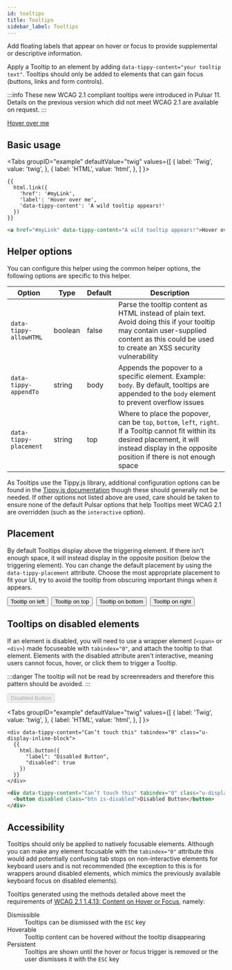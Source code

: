 ```yaml
---
id: tooltips
title: Tooltips
sidebar_label: Tooltips
---
```



Add floating labels that appear on hover or focus to provide supplemental or descriptive information.

Apply a Tooltip to an element by adding `data-tippy-content="your tooltip text"`. Tooltips should only be added to elements that can gain focus (buttons, links and form controls).

:::info
These new WCAG 2.1 compliant tooltips were introduced in Pulsar 11. Details on the previous version which did not meet WCAG 2.1 are available on request.
:::

<div className="d-example">
  <a href="#myLink" data-tippy-content="A wild tooltip appears!">Hover over me</a>
</div>

## Basic usage

<Tabs
  groupID="example"
  defaultValue="twig"
  values={[
    { label: 'Twig', value: 'twig', },
    { label: 'HTML', value: 'html', },
  ]
}>
<TabItem value="twig">

```twig
{{
  html.link({
    'href': '#myLink',
    'label': 'Hover over me',
    'data-tippy-content': 'A wild tooltip appears!'
  })
}}
```

</TabItem>
<TabItem value="html">

```html
<a href="#myLink" data-tippy-content="A wild tooltip appears!">Hover over me</a>
```

</TabItem>
</Tabs>

## Helper options

You can configure this helper using the common helper options, the following options are specific to this helper.

| Option | Type | Default | Description |
| ------ | ---- | ------- | ----------- |
| `data-tippy-allowHTML` | boolean | false | Parse the tooltip content as HTML instead of plain text. Avoid doing this if your tooltip may contain user-supplied content as this could be used to create an XSS security vulnerability |
| `data-tippy-appendTo` | string | body | Appends the popover to a specific element. Example: `body`. By default, tooltips are appended to the `body` element to prevent overflow issues |
| `data-tippy-placement` | string | top | Where to place the popover, can be `top`, `bottom`, `left`, `right`. If a Tooltip cannot fit within its desired placement, it will instead display in the opposite position if there is not enough space |

As Tooltips use the Tippy.js library, additional configuration options can be found in the [Tippy.js documentation](https://atomiks.github.io/tippyjs/all-props/) though these should generally not be needed. If other options not listed above are used, care should be taken to ensure none of the default Pulsar options that help Tooltips meet WCAG 2.1 are overridden (such as the `interactive` option).

## Placement

By default Tooltips display above the triggering element. If there isn't enough space, it will instead display in the opposite position (below the triggering element). You can change the default placement by using the `data-tippy-placement` attribute. Choose the most appropriate placement to fit your UI, try to avoid the tooltip from obscuring important things when it appears.

<div className="d-example">
  <div className="u-text-align-center">
    <button type="button" className="btn btn-default" data-tippy-content="Tooltip on left" data-tippy-placement="left">Tooltip on left</button>&nbsp; <button type="button" className="btn btn-default" data-tippy-content="Tooltip on top">Tooltip on top</button>&nbsp; <button type="button" className="btn btn-default" data-tippy-content="Tooltip on bottom" data-tippy-placement="bottom">Tooltip on bottom</button>&nbsp; <button type="button" className="btn btn-default" data-tippy-content="Tooltip on right" data-tippy-placement="right">Tooltip on right</button>
    </div>
</div>

## Tooltips on disabled elements

If an element is disabled, you will need to use a wrapper element (`<span>` or `<div>`) made focuseable with `tabindex="0"`, and attach the tooltip to that element. Elements with the disabled attribute aren't interactive, meaning users cannot focus, hover, or click them to trigger a Tooltip.

:::danger
The tooltip will not be read by screenreaders and therefore this pattern should be avoided.
:::

<div className="d-example">
  <div data-tippy-content="Can’t touch this" tabindex="0" className="u-display-inline-block">
    <button disabled className="btn is-disabled">Disabled Button</button>
  </div>
</div>

<Tabs
  groupID="example"
  defaultValue="twig"
  values={[
    { label: 'Twig', value: 'twig', },
    { label: 'HTML', value: 'html', },
  ]
}>
<TabItem value="twig">

```twig
<div data-tippy-content="Can’t touch this" tabindex="0" class="u-display-inline-block">
  {{ 
    html.button({
      "label": "Disabled Button",
      "disabled": true
    })
  }}
</div>
```

</TabItem>
<TabItem value="html">

```html
<div data-tippy-content="Can’t touch this" tabindex="0" class="u-display-inline-block">
  <button disabled class="btn is-disabled">Disabled Button</button>
</div>
```

</TabItem>
</Tabs>

## Accessibility

Tooltips should only be applied to natively focusable elements. Although you can make any element focusable with the `tabindex="0"` attribute this would add potentially confusing tab stops on non-interactive elements for keyboard users and is not recommended (the exception to this is for wrappers around disabled elements, which mimics the previously available keyboard focus on disabled elements).

Tooltips generated using the methods detailed above meet the requirements of [WCAG 2.1 1.4.13: Content on Hover or Focus](https://www.w3.org/WAI/WCAG21/Understanding/content-on-hover-or-focus.html), namely:

<dl>
  <dt>Dismissible</dt>
  <dd>Tooltips can be dismissed with the <code>ESC</code> key</dd>
  <dt>Hoverable</dt>
  <dd>Tooltip content can be hovered without the tooltip disappearing</dd>
  <dt>Persistent</dt>
  <dd>Tooltips are shown until the hover or focus trigger is removed or the user dismisses it with the <code>ESC</code> key</dd>
</dl>
